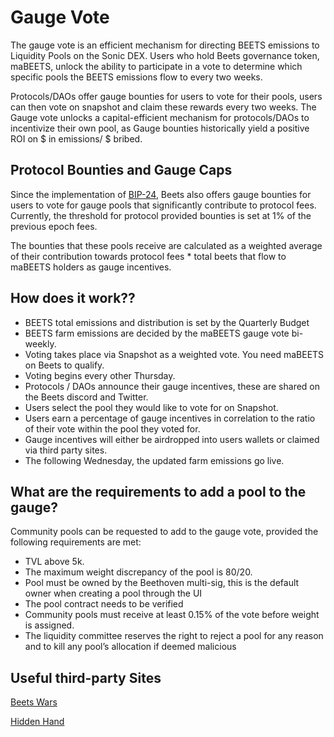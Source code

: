# Gauge Vote

The gauge vote is an efficient mechanism for directing BEETS emissions to Liquidity Pools on the Sonic DEX. Users who hold Beets governance token, maBEETS, unlock the ability to participate in a vote to determine which specific pools the BEETS emissions flow to every two weeks.

Protocols/DAOs offer gauge bounties for users to vote for their pools, users can then vote on snapshot and claim these rewards every two weeks. The Gauge vote unlocks a capital-efficient mechanism for protocols/DAOs to incentivize their own pool, as Gauge bounties historically yield a positive ROI on $ in emissions/ $ bribed.

## Protocol Bounties and Gauge Caps

Since the implementation of [BIP-24](https://snapshot.org/#/beets.eth/proposal/0xe1489639baffe5bb8117da677349a67e80197ab6d34d5efb1b49786ca76cf83a), Beets also offers gauge bounties for users to vote for gauge pools that significantly contribute to protocol fees. Currently, the threshold for protocol provided bounties is set at 1% of the previous epoch fees.

The bounties that these pools receive are calculated as a weighted average of their contribution towards protocol fees \* total beets that flow to maBEETS holders as gauge incentives.

## How does it work??

-   BEETS total emissions and distribution is set by the Quarterly Budget
-   BEETS farm emissions are decided by the maBEETS gauge vote bi-weekly.
-   Voting takes place via Snapshot as a weighted vote. You need maBEETS on Beets to qualify.
-   Voting begins every other Thursday.
-   Protocols / DAOs announce their gauge incentives, these are shared on the Beets discord and Twitter.
-   Users select the pool they would like to vote for on Snapshot.
-   Users earn a percentage of gauge incentives in correlation to the ratio of their vote within the pool they voted for.
-   Gauge incentives will either be airdropped into users wallets or claimed via third party sites.
-   The following Wednesday, the updated farm emissions go live.

## What are the requirements to add a pool to the gauge?

Community pools can be requested to add to the gauge vote, provided the following requirements are met:

-   TVL above 5k.
-   The maximum weight discrepancy of the pool is 80/20.
-   Pool must be owned by the Beethoven multi-sig, this is the default owner when creating a pool through the UI
-   The pool contract needs to be verified
-   Community pools must receive at least 0.15% of the vote before weight is assigned.
-   The liquidity committee reserves the right to reject a pool for any reason and to kill any pool’s allocation if deemed malicious

## Useful third-party Sites

[Beets Wars](https://www.beetswars.live/)

[Hidden Hand](https://hiddenhand.finance/beethovenx)
